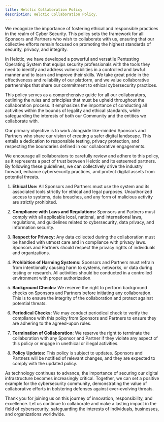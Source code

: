 ```yaml
---
title: Helctic Collaboration Policy
description: Helctic Collaboration Policy.
---
```


We recognize the importance of fostering ethical and responsible practices in the realm of Cyber Security. This policy sets the framework for all Sponsors and Partners who wish to collaborate with us, ensuring that our collective efforts remain focused on promoting the highest standards of security, privacy, and integrity.

In Helctic, we have developed a powerful and versatile Pentesting Operating System that equips security professionals with the tools they need to identify and address vulnerabilities in a controlled and lawful manner and to learn and improve their skills. We take great pride in the effectiveness and reliability of our platform, and we value collaborative partnerships that share our commitment to ethical cybersecurity practices.

This policy serves as a comprehensive guide for all our collaborators, outlining the rules and principles that must be upheld throughout the collaboration process. It emphasizes the importance of conducting all activities within the bounds of legality and ethical standards, while safeguarding the interests of both our Community and the entities we collaborate with.

Our primary objective is to work alongside like-minded Sponsors and Partners who share our vision of creating a safer digital landscape. This entails a dedication to responsible testing, privacy protection, and respecting the boundaries defined in our collaborative engagements.

We encourage all collaborators to carefully review and adhere to this policy, as it represents a pact of trust between Helctic and its esteemed partners. By following these guidelines, we can collectively drive the industry forward, enhance cybersecurity practices, and protect digital assets from potential threats.

1. **Ethical Use:** All Sponsors and Partners must use the system and its associated tools strictly for ethical and legal purposes. Unauthorized access to systems, data breaches, and any form of malicious activity are strictly prohibited.

2. **Compliance with Laws and Regulations:** Sponsors and Partners must comply with all applicable local, national, and international laws, regulations, and guidelines related to cybersecurity, data privacy, and information security.

3. **Respect for Privacy:** Any data collected during the collaboration must be handled with utmost care and in compliance with privacy laws. Sponsors and Partners should respect the privacy rights of individuals and organizations.

4. **Prohibition of Harming Systems:** Sponsors and Partners must refrain from intentionally causing harm to systems, networks, or data during testing or research. All activities should be conducted in a controlled environment with proper authorization.

5. **Background Checks:** We reserve the right to perform background checks on Sponsors and Partners before initiating any collaboration. This is to ensure the integrity of the collaboration and protect against potential threats.

6. **Periodical Checks:** We may conduct periodical check to verify the compliance with this policy from Sponsors and Partners to ensure they are adhering to the agreed-upon rules.

7. **Termination of Collaboration:** We reserve the right to terminate the collaboration with any Sponsor and Partner if they violate any aspect of this policy or engage in unethical or illegal activities.

8. **Policy Updates:** This policy is subject to updates. Sponsors and Partners will be notified of relevant changes, and they are expected to comply with the updated policy.

As technology continues to advance, the importance of securing our digital infrastructure becomes increasingly critical. Together, we can set a positive example for the cybersecurity community, demonstrating the value of collaborative efforts in bolstering defenses against ever-evolving threats.

Thank you for joining us on this journey of innovation, responsibility, and excellence. Let us continue to collaborate and make a lasting impact in the field of cybersecurity, safeguarding the interests of individuals, businesses, and organizations worldwide.
